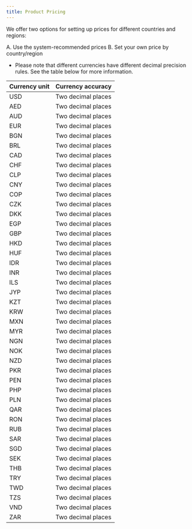 ```yaml
---
title: Product Pricing
---
```


<head>
  <meta name="robots" content="noindex" />
</head>

We offer two options for setting up prices for different countries and regions:

A. Use the system-recommended prices
B. Set your own price by country/region

* Please note that different currencies have different decimal precision rules. See the table below for more information.

|  Currency unit  | Currency accuracy | 
|  ----  | ----  |
|  USD |  Two decimal places  | 
|  AED |  Two decimal places  | 
|  AUD |  Two decimal places  | 
|  EUR |  Two decimal places  | 
|  BGN |  Two decimal places  | 
|  BRL |  Two decimal places  | 
|  CAD |  Two decimal places  | 
|  CHF |  Two decimal places  | 
|  CLP |  Two decimal places  | 
|  CNY |  Two decimal places  | 
|  COP |  Two decimal places  | 
|  CZK |  Two decimal places  | 
|  DKK |  Two decimal places  | 
|  EGP |  Two decimal places  | 
|  GBP |  Two decimal places  | 
|  HKD |  Two decimal places  | 
|  HUF |  Two decimal places  | 
|  IDR |  Two decimal places  | 
|  INR |  Two decimal places  | 
|  ILS |  Two decimal places  | 
|  JYP |  Two decimal places  | 
|  KZT |  Two decimal places  | 
|  KRW |  Two decimal places  | 
|  MXN |  Two decimal places  | 
|  MYR |  Two decimal places  | 
|  NGN |  Two decimal places  | 
|  NOK |  Two decimal places  | 
|  NZD |  Two decimal places  | 
|  PKR |  Two decimal places  | 
|  PEN |  Two decimal places  | 
|  PHP |  Two decimal places  | 
|  PLN |  Two decimal places  | 
|  QAR |  Two decimal places  | 
|  RON |  Two decimal places  | 
|  RUB |  Two decimal places  | 
|  SAR |  Two decimal places  | 
|  SGD |   Two decimal places | 
|  SEK |  Two decimal places  | 
|  THB |  Two decimal places  | 
|  TRY |  Two decimal places  | 
|  TWD |  Two decimal places  | 
|  TZS |  Two decimal places  | 
|  VND |  Two decimal places  | 
|  ZAR |  Two decimal places  | 